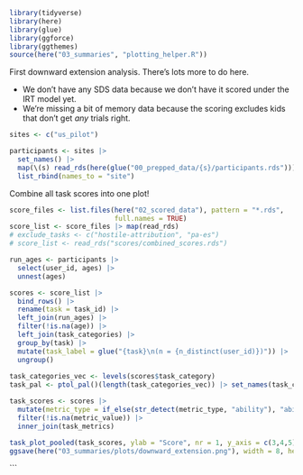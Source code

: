 ```r
library(tidyverse)
library(here)
library(glue)
library(ggforce)
library(ggthemes)
source(here("03_summaries", "plotting_helper.R"))
```

First downward extension analysis. There's lots more to do here. 

* We don't have any SDS data because we don't have it scored under the IRT model yet. 
* We're missing a bit of memory data because the scoring excludes kids that don't get *any* trials right. 

```r
sites <- c("us_pilot")

participants <- sites |>
  set_names() |>
  map(\(s) read_rds(here(glue("00_prepped_data/{s}/participants.rds")))) |>
  list_rbind(names_to = "site")
```

Combine all task scores into one plot!

```r
score_files <- list.files(here("02_scored_data"), pattern = "*.rds",
                          full.names = TRUE)
score_list <- score_files |> map(read_rds)
# exclude_tasks <- c("hostile-attribution", "pa-es")
# score_list <- read_rds("scores/combined_scores.rds")

run_ages <- participants |>
  select(user_id, ages) |>
  unnest(ages)

scores <- score_list |>
  bind_rows() |>
  rename(task = task_id) |>
  left_join(run_ages) |>
  filter(!is.na(age)) |>
  left_join(task_categories) |>
  group_by(task) |>
  mutate(task_label = glue("{task}\n(n = {n_distinct(user_id)})")) |>
  ungroup() 
  
task_categories_vec <- levels(scores$task_category)
task_pal <- ptol_pal()(length(task_categories_vec)) |> set_names(task_categories_vec)
```

```r
task_scores <- scores |>
  mutate(metric_type = if_else(str_detect(metric_type, "ability"), "ability", metric_type)) |>
  filter(!is.na(metric_value)) |>
  inner_join(task_metrics) 

task_plot_pooled(task_scores, ylab = "Score", nr = 1, y_axis = c(3,4,5))
ggsave(here("03_summaries/plots/downward_extension.png"), width = 8, height = 4)

```
```


